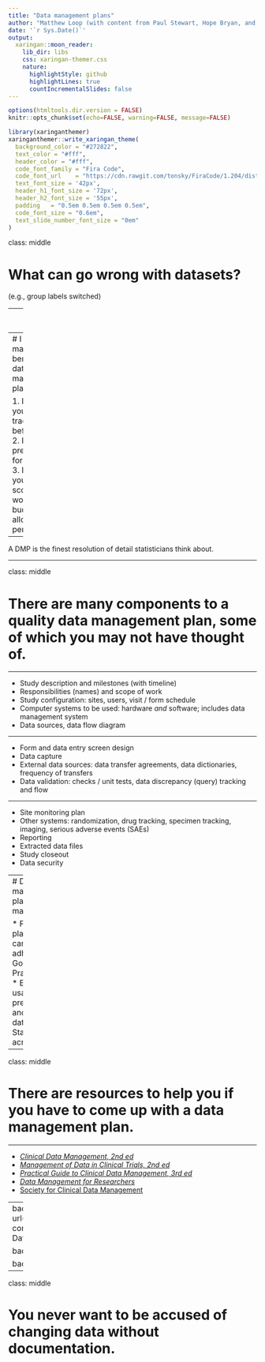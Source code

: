 ```yaml
---
title: "Data management plans"
author: "Matthew Loop (with content from Paul Stewart, Hope Bryan, and Kant Bangdiwala"
date: '`r Sys.Date()`'
output:
  xaringan::moon_reader:
    lib_dir: libs
    css: xaringan-themer.css
    nature:
      highlightStyle: github
      highlightLines: true
      countIncrementalSlides: false
---
```


```r
options(htmltools.dir.version = FALSE)
knitr::opts_chunk$set(echo=FALSE, warning=FALSE, message=FALSE)
```

```r
library(xaringanthemer)
xaringanthemer::write_xaringan_theme(
  background_color = "#272822",
  text_color = "#fff",
  header_color = "#fff",
  code_font_family = "Fira Code",
  code_font_url    = "https://cdn.rawgit.com/tonsky/FiraCode/1.204/distr/fira_code.css",
  text_font_size = '42px',
  header_h1_font_size = '72px',
  header_h2_font_size = '55px',
  padding	= "0.5em 0.5em 0.5em 0.5em",
  code_font_size = "0.6em",
  text_slide_number_font_size = "0em"
)
```

class: middle

# What can go wrong with datasets?  

(e.g., group labels switched)

---
class: middle

# A data management plan guides decisions about management and documentation.


---
# I see three main benefits of a data management plan

1. It makes you evaluate tradeoffs beforehand
2. It helps prepare you for an audit
3. It helps you make a scope of work, a budget, and allocate personnel.

--

A DMP is the finest resolution of detail statisticians think about.

---

class: middle

# There are many components to a quality data management plan, some of which you may not have thought of.

---

* Study description and milestones (with timeline)
* Responsibilities (names) and scope of work
* Study configuration: sites, users, visit / form schedule
* Computer systems to be used: hardware *and* software; includes data management system
* Data sources, data flow diagram

---

* Form and data entry screen design
* Data capture
* External data sources: data transfer agreements, data dictionaries, frequency of transfers
* Data validation: checks / unit tests, data discrepancy (query) tracking and flow

---

* Site monitoring plan
* Other systems: randomization, drug tracking, specimen tracking, imaging, serious adverse events (SAEs)
* Reporting
* Extracted data files
* Study closeout
* Data security

---
# Data management plans have many benefits

* Forces planning  
* You can document adherence to Good Clinical Practice (GCP)  
* Ensure usability, preservation, and access to data later on  
* Standardization across sites

---

class: middle

# There are resources to help you if you have to come up with a data management plan.

---

* [*Clinical Data Management, 2nd ed*](https://www.amazon.com/Clinical-Data-Management-Richard-Rondel/dp/0471983292)
* [*Management of Data in Clinical Trials, 2nd ed*](https://www.amazon.com/Management-Clinical-Trials-Eleanor-McFadden/dp/0470046082/ref=pd_sbs_14_img_0/137-7320553-9274238?_encoding=UTF8&pd_rd_i=0470046082&pd_rd_r=4d167330-4e61-481d-b49b-aeaf9ca7cdd0&pd_rd_w=C8QyP&pd_rd_wg=xcoR2&pf_rd_p=5cfcfe89-300f-47d2-b1ad-a4e27203a02a&pf_rd_r=WBDADF7SN1KZFFS1D3W5&psc=1&refRID=WBDADF7SN1KZFFS1D3W5)
* [*Practical Guide to Clinical Data Management, 3rd ed*](https://www.amazon.com/Practical-Guide-Clinical-Data-Management/dp/1439848297)
* [*Data Management for Researchers*](https://www.amazon.com/Data-Management-Researchers-Organize-maintain-ebook/dp/B0759XVRPR/ref=sr_1_1?crid=EBGY4TMWMR47&keywords=data+management+for+researchers&qid=1581980687&s=books&sprefix=data+management+for+resear%2Cstripbooks%2C146&sr=1-1)
* [Society for Clinical Data Management](https://scdm.org/)

---
background-image: url("https://scdm.org/wp-content/uploads/2019/09/Clininical-Data-Science-Summary.png")

background-size: contain

background-color: #fff


---
class: middle

# You never want to be accused of changing data without documentation.